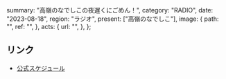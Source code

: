   summary: "高嶺のなでしこの夜遅くにごめん！",
  category: "RADIO",
  date: "2023-08-18",
  region: "ラジオ",
  present: ["高嶺のなでしこ"],
  image: {
    path: "",
    ref: "",
  },
  acts: {
    url: "",
  },
};

## リンク

- [公式スケジュール](https://takanenonadeshiko.jp/?p=1009)
